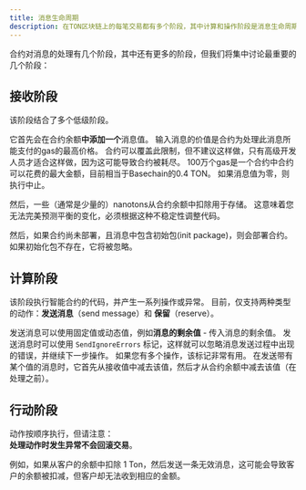 ```yaml
---
title: 消息生命周期
description: 在TON区块链上的每笔交易都有多个阶段，其中计算和操作阶段是消息生命周期中最重要的。
---
```


合约对消息的处理有几个阶段，其中还有更多的阶段，但我们将集中讨论最重要的几个阶段：

## 接收阶段

该阶段结合了多个低级阶段。 

它首先会在合约余额**中添加一个**消息值。 输入消息的价值是合约为处理此消息所能支付的gas的最高价格。 合约可以覆盖此限制，但不建议这样做，只有高级开发人员才适合这样做，因为这可能导致合约被耗尽。 100万个gas是一个合约中合约可以花费的最大金额，目前相当于Basechain的0.4 TON。 如果消息值为零，则执行中止。

然后，一些（通常是少量的）nanotons从合约余额中扣除用于存储。 这意味着您无法完美预测平衡的变化，必须根据这种不稳定性调整代码。

然后，如果合约尚未部署，且消息中包含初始包(init package)，则会部署合约。 如果初始化包不存在，它将被忽略。

## 计算阶段

该阶段执行智能合约的代码，并产生一系列操作或异常。 目前，仅支持两种类型的动作：**发送消息**（send message）和 **保留**（reserve）。

发送消息可以使用固定值或动态值，例如**消息的剩余值** - 传入消息的剩余值。 发送消息时可以使用 `SendIgnoreErrors` 标记，这样就可以忽略消息发送过程中出现的错误，并继续下一步操作。 如果您有多个操作，该标记非常有用。 在发送带有某个值的消息时，它首先从接收值中减去该值，然后才从合约余额中减去该值（在处理之前）。

## 行动阶段

动作按顺序执行，但请注意：\
**处理动作时发生异常不会回滚交易**。

例如，如果从客户的余额中扣除 1 Ton，然后发送一条无效消息，这可能会导致客户的余额被扣减，但客户却无法收到相应的金额。
